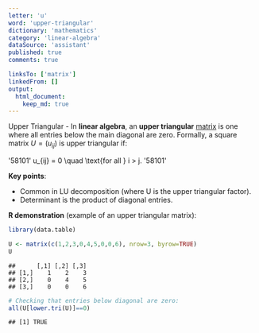 ```yaml
---
letter: 'u'
word: 'upper-triangular'
dictionary: 'mathematics'
category: 'linear-algebra'
dataSource: 'assistant'
published: true
comments: true

linksTo: ['matrix']
linkedFrom: []
output:
  html_document:
    keep_md: true
---
```




<a id="upper-triangular">Upper Triangular</a> - In **linear algebra**, an **upper triangular** [matrix](#matrix) is one where all entries below the main diagonal are zero. Formally, a square matrix $U=(u_{ij})$ is upper triangular if:

'58101'
u_{ij} = 0 \quad \text{for all } i > j.
'58101'

**Key points**:
- Common in LU decomposition (where U is the upper triangular factor).
- Determinant is the product of diagonal entries.

**R demonstration** (example of an upper triangular matrix):


``` r
library(data.table)

U <- matrix(c(1,2,3,0,4,5,0,0,6), nrow=3, byrow=TRUE)
U
```

```
##      [,1] [,2] [,3]
## [1,]    1    2    3
## [2,]    0    4    5
## [3,]    0    0    6
```

``` r
# Checking that entries below diagonal are zero:
all(U[lower.tri(U)]==0)
```

```
## [1] TRUE
```
